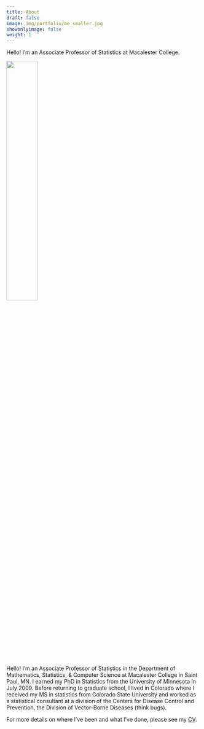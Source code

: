 ```yaml
---
title: About
draft: false
image: img/portfolio/me_smaller.jpg
showonlyimage: false
weight: 1
---
```



Hello! I'm an Associate Professor of Statistics at Macalester College.

<!--more-->

<img src = "https://avatars3.githubusercontent.com/u/13036218?s=460&u=db8ae1499684ef33b4bd008c11d9c6835446df47&v=4/" width = "40%"/>


Hello! I'm an Associate Professor of Statistics in the Department of Mathematics, Statistics, & Computer Science at Macalester College in Saint Paul, MN. I earned my PhD in Statistics from the University of Minnesota in July 2009. Before returning to graduate school, I lived in Colorado where I received my MS in statistics from Colorado State University and worked as a statistical consultant at a division of the Centers for Disease Control and Prevention, the Division of Vector-Borne Diseases (think bugs).



For more details on where I've been and what I've done, please see my [CV](https://docs.google.com/document/d/15BZSh5YQnUCYqx3sqrsBwxzNFAqEpisD0ffxuPYfJN0/edit?usp=sharing).